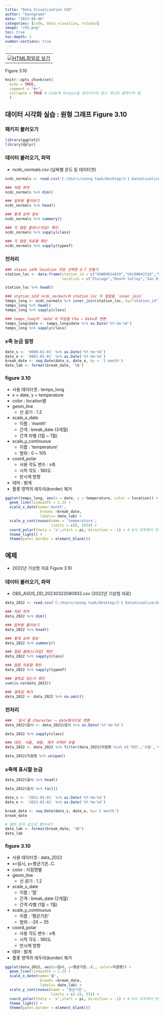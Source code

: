 ```yaml
---
title: "Data_Visualization CH5"
author: "Seongtaek"
date: "2023-04-06"
categories: [code, data_visualize, rstudio]
image: "ch5.png"
toc: true
toc-depth: 3
number-sections: true
---
```


<table align="bottom">
  <td>
    <a target="_blank" href="figure-3.10.html"><img
    src = r_logo.png />HTML파일로 보기</a>
  </td>
</table>

Figure 3.10

```r
knitr::opts_chunk$set(
  echo = TRUE,
  comment = "#>",
  collapse = TRUE # Code와 Output을 분리시키지 않고 하나로 출력시켜 줌
  )
```

## 데이터 시각화 실습 : 원형 그래프 Figure 3.10

### 패키지 불러오기

```r
library(ggplot2)
library(dplyr)
```

### 데이터 불러오기, 파악
- ncdc_normals.csv (날짜별 온도 등 데이터셋)

```r
ncdc_normals <- read.csv('C:/Users/seong taek/Desktop/3-1 DataVisualize/data_visualize/ncdc_normals.csv')

### 차원 파악
ncdc_normals %>% dim()

### 앞부분 훑어보기
ncdc_normals %>% head()

### 통계 요약 정보
ncdc_normals %>% summary()

### 각 컬럼 클래스(타입) 확인
ncdc_normals %>% sapply(class)

### 각 컬럼 자료형 확인
ncdc_normals %>% sapply(typeof)
```

### 전처리

```r
### staion id와 location 지정 선택한 d.f 만들기
station_loc <- data.frame(station_id = c("USW00014819","USC00042319","USW00093107","USW00012918"),
                          location = c("Chicago","Death Valley","San Diego","Houston"))

station_loc %>% head()
```

```r
### station_id로 ncdc_normals와 station_loc 두 컬럼을 `inner_join`
temps_long <- ncdc_normals %>% inner_join(station_loc, by="station_id")
temps_long %>% head()
temps_long %>% sapply(class)

### temps_long의 `date`의 타입을 Cha → Date로 변환
temps_long$date <- temps_long$date %>% as.Date('%Y-%m-%d')
temps_long %>% sapply(class)
```

### x축 눈금 설정

```r
date_s <- '0000-01-01' %>% as.Date('%Y-%m-%d')
date_e <- '0001-01-01' %>% as.Date('%Y-%m-%d')
break_date <- seq.Date(date_s, date_e, by = '3 month')
date_lab <- format(break_date, '%B')
```

### figure 3.10
- 사용 데이터셋 : temps_long
- x = date, y = temperature
- color : location별
- geom_line
  - 선 굵기 : 1.2
- scale_x_date
  - 이름 : 'month'
  - 간격 : break_date (3개월)
  - 간격 라벨 (1월 ~ 1월)
- scale_y_continuous
  - 이름 : 'temperature'
  - 범위 : 0 ~ 105
- coord_polar
  - 사용 각도 변수 : x축
  - 시작 각도 : 180도
  - 반시계 방향
- 테마 : 밝게
- 플롯 영역의 테두리(border) 제거
```r
ggplot(temps_long, aes(x = date, y = temperature, color = location)) +
  geom_line(linewidth = 1.2) +
  scale_x_date(name='month',
                breaks =break_date,
                labels= date_lab) +
  scale_y_continuous(name = 'temperature',
                     limits = c(0, 105)) +
  coord_polar(theta = 'x',start = pi, direction = -1) + # 6시 위치에서 반시계 방향 (0,1이면 12시 위치에서 시계방향)
  theme_light() +
  theme(panel.border = element_blank())
```

## 예제
- 2022년 기상청 자료 Figure 3.10

### 데이터 불러오기, 파악
- OBS_ASOS_DD_20230322080932.csv (2022년 기상청 자료)

```r
data_2022 <- read.csv('C:/Users/seong taek/Desktop/3-1 DataVisualize/data_visualize/OBS_ASOS_DD_20230322080932.csv', fileEncoding = 'cp949')

### 차원 파악
data_2022 %>% dim()

### 앞부분 훑어보기
data_2022 %>% head()

### 통계 요약 정보
data_2022 %>% summary()

### 컬럼 클래스(타입) 확인
data_2022 %>% sapply(class)

### 컬럼 자료형 확인
data_2022 %>% sapply(typeof)

### 결측값 있는지 확인
sum(is.na(data_2022))

### 결측값 제거
data_2022 <- data_2022 %>% na.omit()
```
### 전처리

```r
###  `일시`를 character → date형식으로 변환
data_2022$일시 <- data_2022$일시 %>% as.Date('%Y-%m-%d')

data_2022 %>% sapply(class)

### 대전, 서울, 세종, 제주 지역만 추출
data_2022 <- data_2022 %>% filter(data_2022$지점명 %in% c('대전','서울','세종','제주'))

data_2022$지점명 %>% unique()
```
###  x축에 표시할 눈금

```r
data_2022$일시 %>% head()

data_2022$일시 %>% tail()

date_s <- '2022-01-01' %>% as.Date('%Y-%m-%d')
date_e <- '2023-01-01' %>% as.Date('%Y-%m-%d')

break_date <- seq.Date(date_s, date_e, by='2 month')
break_date

# 월만 문자 값으로 뽑아내기
date_lab <- format(break_date, '%B')
date_lab
```
### figure 3.10
- 사용 데이터셋 : data_2022
- x=일시, y=평균기온..C.
- color : 지점명별
- geom_line
  - 선 굵기 : 1.2
- scale_x_date
  - 이름 : '월'
  - 간격 : break_date (2개월)
  - 간격 라벨 (1월 ~ 1월)
- scale_y_continuous
  - 이름 : '평균기온'
  - 범위 : -20 ~ 35
- coord_polar
  - 사용 각도 변수 : x축
  - 시작 각도 : 180도
  - 반시계 방향
- 테마 : 밝게
- 플롯 영역의 테두리(border) 제거
```r
ggplot(data_2022, aes(x=일시, y=평균기온..C., color=지점명)) +
  geom_line(linewidth = 1.2) +
  scale_x_date(name='월',
                breaks =break_date,
                labels= date_lab) +
  scale_y_continuous(name = '평균기온',
                     limits = c(-20, 35)) +
  coord_polar(theta = 'x',start = pi, direction = -1) + # 6시 위치에서 반시계 방향 0,1이면 12시 위치에서 시계방향
  theme_light() +
  theme(panel.border = element_blank())
```

